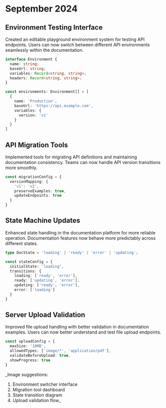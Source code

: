 # September 2024

## Environment Testing Interface
Created an editable playground environment system for testing API endpoints. Users can now switch between different API environments seamlessly within the documentation.

```typescript
interface Environment {
  name: string;
  baseUrl: string;
  variables: Record<string, string>;
  headers: Record<string, string>;
}

const environments: Environment[] = [
  {
    name: 'Production',
    baseUrl: 'https://api.example.com',
    variables: {
      version: 'v1'
    }
  }
]
```

## API Migration Tools
Implemented tools for migrating API definitions and maintaining documentation consistency. Teams can now handle API version transitions more smoothly.

```typescript
const migrationConfig = {
  versionMapping: {
    'v1': 'v2',
    preserveExamples: true,
    updateEndpoints: true
  }
}
```

## State Machine Updates
Enhanced state handling in the documentation platform for more reliable operation. Documentation features now behave more predictably across different states.

```typescript
type DocState = 'loading' | 'ready' | 'error' | 'updating';

const stateConfig = {
  initialState: 'loading',
  transitions: {
    loading: ['ready', 'error'],
    ready: ['updating', 'error'],
    updating: ['ready', 'error'],
    error: ['loading']
  }
}
```

## Server Upload Validation
Improved file upload handling with better validation in documentation examples. Users can now better understand and test file upload endpoints.

```typescript
const uploadConfig = {
  maxSize: '10MB',
  allowedTypes: ['image/*', 'application/pdf'],
  validateBeforeUpload: true,
  showProgress: true
}
```

_Image suggestions:
1. Environment switcher interface
2. Migration tool dashboard
3. State transition diagram
4. Upload validation flow_
